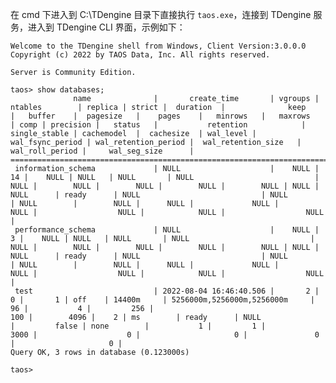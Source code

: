 在 cmd 下进入到 C:\TDengine 目录下直接执行 `taos.exe`，连接到 TDengine 服务，进入到 TDengine CLI 界面，示例如下：

```text
Welcome to the TDengine shell from Windows, Client Version:3.0.0.0
Copyright (c) 2022 by TAOS Data, Inc. All rights reserved.

Server is Community Edition.

taos> show databases;
              name              |       create_time       | vgroups |        ntables        | replica | strict |  duration  |              keep              |   buffer    |  pagesize   |    pages    |   minrows   |   maxrows   | comp | precision |   status   |           retention            | single_stable | cachemodel  |  cachesize  | wal_level | wal_fsync_period | wal_retention_period |  wal_retention_size   | wal_roll_period |     wal_seg_size      |
=========================================================================================================================================================================================================================================================================================================================================================================================================================================================================
 information_schema             | NULL                    |    NULL |                    14 |    NULL | NULL   | NULL       | NULL                           |        NULL |        NULL |        NULL |        NULL |        NULL | NULL | NULL      | ready      | NULL                           | NULL          | NULL        |        NULL |      NULL |             NULL |                 NULL |                  NULL |            NULL |                  NULL |
 performance_schema             | NULL                    |    NULL |                     3 |    NULL | NULL   | NULL       | NULL                           |        NULL |        NULL |        NULL |        NULL |        NULL | NULL | NULL      | ready      | NULL                           | NULL          | NULL        |        NULL |      NULL |             NULL |                 NULL |                  NULL |            NULL |                  NULL |
 test                           | 2022-08-04 16:46:40.506 |       2 |                     0 |       1 | off    | 14400m     | 5256000m,5256000m,5256000m     |          96 |           4 |         256 |
100 |        4096 |    2 | ms        | ready      | NULL                           |         false | none        |           1 |         1 |             3000 |                    0 |                     0 |               0 |                     0 |
Query OK, 3 rows in database (0.123000s)

taos>
```

